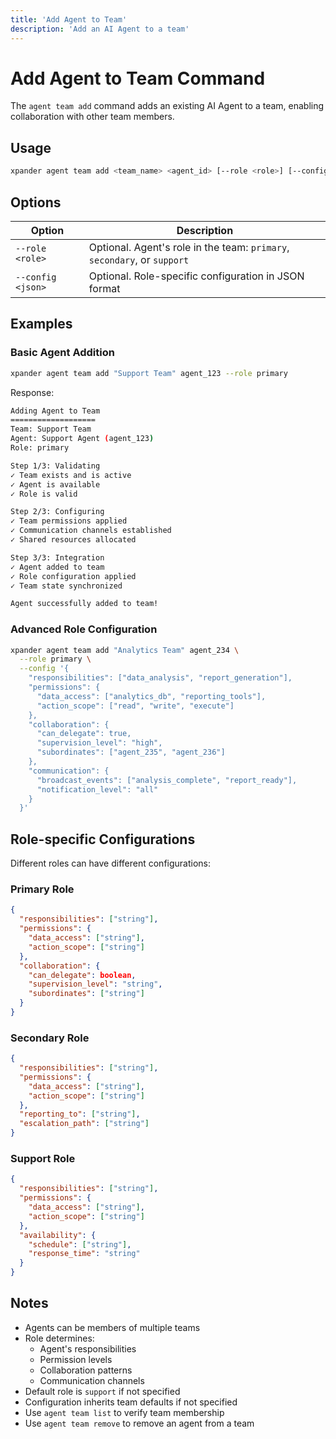 ```yaml
---
title: 'Add Agent to Team'
description: 'Add an AI Agent to a team'
---
```


# Add Agent to Team Command

The `agent team add` command adds an existing AI Agent to a team, enabling collaboration with other team members.

## Usage

```bash
xpander agent team add <team_name> <agent_id> [--role <role>] [--config <json>]
```

## Options

| Option | Description |
| --- | --- |
| `--role <role>` | Optional. Agent's role in the team: `primary`, `secondary`, or `support` |
| `--config <json>` | Optional. Role-specific configuration in JSON format |

## Examples

### Basic Agent Addition

```bash
xpander agent team add "Support Team" agent_123 --role primary
```

Response:
```bash
Adding Agent to Team
===================
Team: Support Team
Agent: Support Agent (agent_123)
Role: primary

Step 1/3: Validating
✓ Team exists and is active
✓ Agent is available
✓ Role is valid

Step 2/3: Configuring
✓ Team permissions applied
✓ Communication channels established
✓ Shared resources allocated

Step 3/3: Integration
✓ Agent added to team
✓ Role configuration applied
✓ Team state synchronized

Agent successfully added to team!
```

### Advanced Role Configuration

```bash
xpander agent team add "Analytics Team" agent_234 \
  --role primary \
  --config '{
    "responsibilities": ["data_analysis", "report_generation"],
    "permissions": {
      "data_access": ["analytics_db", "reporting_tools"],
      "action_scope": ["read", "write", "execute"]
    },
    "collaboration": {
      "can_delegate": true,
      "supervision_level": "high",
      "subordinates": ["agent_235", "agent_236"]
    },
    "communication": {
      "broadcast_events": ["analysis_complete", "report_ready"],
      "notification_level": "all"
    }
  }'
```

## Role-specific Configurations

Different roles can have different configurations:

### Primary Role
```json
{
  "responsibilities": ["string"],
  "permissions": {
    "data_access": ["string"],
    "action_scope": ["string"]
  },
  "collaboration": {
    "can_delegate": boolean,
    "supervision_level": "string",
    "subordinates": ["string"]
  }
}
```

### Secondary Role
```json
{
  "responsibilities": ["string"],
  "permissions": {
    "data_access": ["string"],
    "action_scope": ["string"]
  },
  "reporting_to": ["string"],
  "escalation_path": ["string"]
}
```

### Support Role
```json
{
  "responsibilities": ["string"],
  "permissions": {
    "data_access": ["string"],
    "action_scope": ["string"]
  },
  "availability": {
    "schedule": ["string"],
    "response_time": "string"
  }
}
```

## Notes

- Agents can be members of multiple teams
- Role determines:
  - Agent's responsibilities
  - Permission levels
  - Collaboration patterns
  - Communication channels
- Default role is `support` if not specified
- Configuration inherits team defaults if not specified
- Use `agent team list` to verify team membership
- Use `agent team remove` to remove an agent from a team 